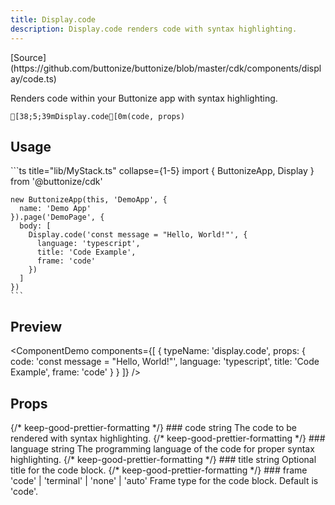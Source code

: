```yaml
---
title: Display.code
description: Display.code renders code with syntax highlighting.
---
```




<FrameworkSelect>
	<FrameworkContent>
		<Fragment slot="cdk">
			[Source](https://github.com/buttonize/buttonize/blob/master/cdk/components/display/code.ts)
		</Fragment>
	</FrameworkContent>
</FrameworkSelect>

Renders code within your Buttonize app with syntax highlighting.

```ansi frame="none"
[38;5;39mDisplay.code[0m(code, props)
```

## Usage

<FrameworkContent>
   <Fragment slot="cdk">
    ```ts title="lib/MyStack.ts" collapse={1-5}
    import { ButtonizeApp, Display } from '@buttonize/cdk'

    new ButtonizeApp(this, 'DemoApp', {
      name: 'Demo App'
    }).page('DemoPage', {
      body: [
        Display.code('const message = "Hello, World!"', {
          language: 'typescript',
          title: 'Code Example',
          frame: 'code'
        })
      ]
    })
    ```

   </Fragment>
</FrameworkContent>

## Preview

<ComponentDemo
	components={[
		{
			typeName: 'display.code',
			props: {
				code: 'const message = "Hello, World!"',
				language: 'typescript',
				title: 'Code Example',
				frame: 'code'
			}
		}
	]}
/>

## Props

<FrameworkContent>
	<Fragment slot="cdk">
		<PropDescription>
			<Fragment slot="title">
				{/* keep-good-prettier-formatting */}
				### code
			</Fragment>
			<PropMarker slot="markers" type="required" />
			<Fragment slot="type">string</Fragment>
			<Fragment slot="description">
				The code to be rendered with syntax highlighting.
			</Fragment>
		</PropDescription>
		<PropDescription>
			<Fragment slot="title">
				{/* keep-good-prettier-formatting */}
				### language
			</Fragment>
			<PropMarker slot="markers" type="required" />
			<Fragment slot="type">string</Fragment>
			<Fragment slot="description">
				The programming language of the code for proper syntax highlighting.
			</Fragment>
		</PropDescription>
		<PropDescription>
			<Fragment slot="title">
				{/* keep-good-prettier-formatting */}
				### title
			</Fragment>
			<PropMarker slot="markers" type="optional" />
			<Fragment slot="type">string</Fragment>
			<Fragment slot="description">Optional title for the code block.</Fragment>
		</PropDescription>
		<PropDescription>
			<Fragment slot="title">
				{/* keep-good-prettier-formatting */}
				### frame
			</Fragment>
			<PropMarker slot="markers" type="optional" />
			<Fragment slot="type">'code' | 'terminal' | 'none' | 'auto'</Fragment>
			<Fragment slot="description">
				Frame type for the code block. Default is 'code'.
			</Fragment>
		</PropDescription>
		<SpacingProps />
		<SizingProps />
	</Fragment>
</FrameworkContent>
